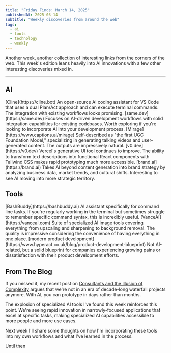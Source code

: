 ```yaml
---
title: "Friday Finds: March 14, 2025"
publishedAt: 2025-03-14
subtitle: "Weekly discoveries from around the web"
tags:
  - ai
  - tools
  - technology
  - weekly
---
```



Another week, another collection of interesting links from the corners of the web. This week's edition leans heavily into AI innovations with a few other interesting discoveries mixed in.

---

## AI

<DescriptionList>
  <DescriptionTerm>
    [Cline](https://cline.bot)
  </DescriptionTerm>
  <DescriptionItem>
    An open-source AI coding assistant for VS Code that uses a dual Plan/Act approach and can execute terminal commands. The integration with existing workflows looks promising.
  </DescriptionItem>

  <DescriptionTerm>
    [same.dev](https://same.dev)
  </DescriptionTerm>
  <DescriptionItem>
    Focuses on AI-driven development workflows with solid integration capabilities for existing codebases. Worth exploring if you're looking to incorporate AI into your development process.
  </DescriptionItem>

  <DescriptionTerm>
    [Mirage](https://www.captions.ai/mirage)
  </DescriptionTerm>
  <DescriptionItem>
    Self-described as "the first UGC Foundation Model," specializing in generating talking videos and user-generated content. The outputs are impressively natural.
  </DescriptionItem>

  <DescriptionTerm>
    [v0.dev](https://v0.dev)
  </DescriptionTerm>
  <DescriptionItem>
    Vercel's generative UI tool continues to improve. The ability to transform text descriptions into functional React components with Tailwind CSS makes rapid prototyping much more accessible.
  </DescriptionItem>

  <DescriptionTerm>
    [brand.ai](https://brand.ai)
  </DescriptionTerm>
  <DescriptionItem>
    Takes AI beyond content generation into brand strategy by analyzing business data, market trends, and cultural shifts. Interesting to see AI moving into more strategic territory.
  </DescriptionItem>
</DescriptionList>

## Tools

<DescriptionList>
  <DescriptionTerm>
    [BashBuddy](https://bashbuddy.ai)
  </DescriptionTerm>
  <DescriptionItem>
    AI assistant specifically for command line tasks. If you're regularly working in the terminal but sometimes struggle to remember specific command syntax, this is incredibly useful.
  </DescriptionItem>

  <DescriptionTerm>
    [VanceAI](https://vanceai.com)
  </DescriptionTerm>
  <DescriptionItem>
    Suite of specialized AI image tools covering everything from upscaling and sharpening to background removal. The quality is impressive considering the convenience of having everything in one place.
  </DescriptionItem>

  <DescriptionTerm>
    [modern product development](https://www.hyperact.co.uk/blog/product-development-blueprint)
  </DescriptionTerm>
  <DescriptionItem>
    Not AI-related, but a solid blueprint for companies experiencing growing pains or dissatisfaction with their product development efforts.
  </DescriptionItem>
</DescriptionList>

## From The Blog

If you missed it, my recent post on [Consultants and the Illusion of Complexity](/posts/consultants-and-the-illusion-of-complexity) argues that we're not in an era of decade-long waterfall projects anymore. With AI, you can prototype in days rather than months.

The explosion of specialized AI tools I've found this week reinforces this point. We're seeing rapid innovation in narrowly-focused applications that excel at specific tasks, making specialized AI capabilities accessible to more people and more use cases.

Next week I'll share some thoughts on how I'm incorporating these tools into my own workflows and what I've learned in the process.

Until then
